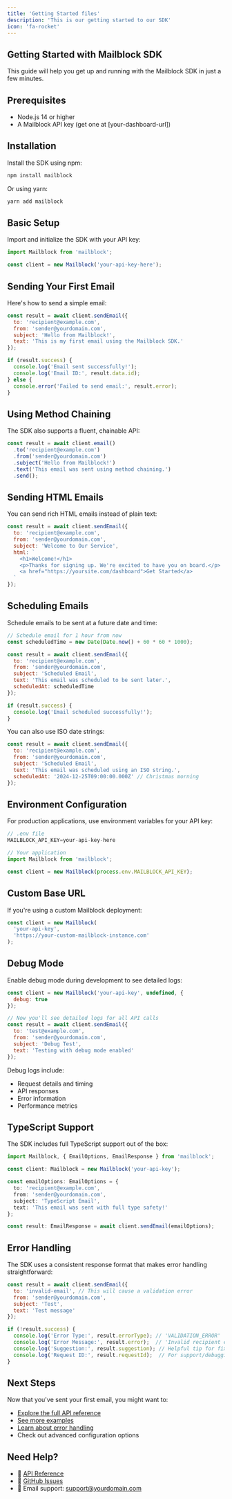 ```yaml
---
title: 'Getting Started files'
description: 'This is our getting started to our SDK'
icon: 'fa-rocket'
---
```


## Getting Started with Mailblock SDK

This guide will help you get up and running with the Mailblock SDK in just a few minutes.

## Prerequisites

- Node.js 14 or higher
- A Mailblock API key (get one at [your-dashboard-url])

## Installation

Install the SDK using npm:

```bash
npm install mailblock
```

Or using yarn:

```bash
yarn add mailblock
```

## Basic Setup

Import and initialize the SDK with your API key:

```javascript
import Mailblock from 'mailblock';

const client = new Mailblock('your-api-key-here');
```

## Sending Your First Email

Here's how to send a simple email:

```javascript
const result = await client.sendEmail({
  to: 'recipient@example.com',
  from: 'sender@yourdomain.com',
  subject: 'Hello from Mailblock!',
  text: 'This is my first email using the Mailblock SDK.'
});

if (result.success) {
  console.log('Email sent successfully!');
  console.log('Email ID:', result.data.id);
} else {
  console.error('Failed to send email:', result.error);
}
```

## Using Method Chaining

The SDK also supports a fluent, chainable API:

```javascript
const result = await client.email()
  .to('recipient@example.com')
  .from('sender@yourdomain.com')
  .subject('Hello from Mailblock!')
  .text('This email was sent using method chaining.')
  .send();
```

## Sending HTML Emails

You can send rich HTML emails instead of plain text:

```javascript
const result = await client.sendEmail({
  to: 'recipient@example.com',
  from: 'sender@yourdomain.com',
  subject: 'Welcome to Our Service',
  html: `
    <h1>Welcome!</h1>
    <p>Thanks for signing up. We're excited to have you on board.</p>
    <a href="https://yoursite.com/dashboard">Get Started</a>
  `
});
```

## Scheduling Emails

Schedule emails to be sent at a future date and time:

```javascript
// Schedule email for 1 hour from now
const scheduledTime = new Date(Date.now() + 60 * 60 * 1000);

const result = await client.sendEmail({
  to: 'recipient@example.com',
  from: 'sender@yourdomain.com',
  subject: 'Scheduled Email',
  text: 'This email was scheduled to be sent later.',
  scheduledAt: scheduledTime
});

if (result.success) {
  console.log('Email scheduled successfully!');
}
```

You can also use ISO date strings:

```javascript
const result = await client.sendEmail({
  to: 'recipient@example.com',
  from: 'sender@yourdomain.com',
  subject: 'Scheduled Email',
  text: 'This email was scheduled using an ISO string.',
  scheduledAt: '2024-12-25T09:00:00.000Z' // Christmas morning
});
```

## Environment Configuration

For production applications, use environment variables for your API key:

```javascript
// .env file
MAILBLOCK_API_KEY=your-api-key-here
```

```javascript
// Your application
import Mailblock from 'mailblock';

const client = new Mailblock(process.env.MAILBLOCK_API_KEY);
```

## Custom Base URL

If you're using a custom Mailblock deployment:

```javascript
const client = new Mailblock(
  'your-api-key',
  'https://your-custom-mailblock-instance.com'
);
```

## Debug Mode

Enable debug mode during development to see detailed logs:

```javascript
const client = new Mailblock('your-api-key', undefined, { 
  debug: true 
});

// Now you'll see detailed logs for all API calls
const result = await client.sendEmail({
  to: 'test@example.com',
  from: 'sender@yourdomain.com',
  subject: 'Debug Test',
  text: 'Testing with debug mode enabled'
});
```

Debug logs include:
- Request details and timing
- API responses
- Error information
- Performance metrics

## TypeScript Support

The SDK includes full TypeScript support out of the box:

```typescript
import Mailblock, { EmailOptions, EmailResponse } from 'mailblock';

const client: Mailblock = new Mailblock('your-api-key');

const emailOptions: EmailOptions = {
  to: 'recipient@example.com',
  from: 'sender@yourdomain.com',
  subject: 'TypeScript Email',
  text: 'This email was sent with full type safety!'
};

const result: EmailResponse = await client.sendEmail(emailOptions);
```

## Error Handling

The SDK uses a consistent response format that makes error handling straightforward:

```javascript
const result = await client.sendEmail({
  to: 'invalid-email', // This will cause a validation error
  from: 'sender@yourdomain.com',
  subject: 'Test',
  text: 'Test message'
});

if (!result.success) {
  console.log('Error Type:', result.errorType); // 'VALIDATION_ERROR'
  console.log('Error Message:', result.error);  // 'Invalid recipient email address: invalid-email'
  console.log('Suggestion:', result.suggestion); // Helpful tip for fixing the error
  console.log('Request ID:', result.requestId);  // For support/debugging
}
```

## Next Steps

Now that you've sent your first email, you might want to:

- [Explore the full API reference](api-reference.md)
- [See more examples](examples.md)
- [Learn about error handling](error-handling.md)
- Check out advanced configuration options

## Need Help?

- 📖 [API Reference](api-reference.md)
- 💬 [GitHub Issues](https://github.com/your-org/mailblock-sdk/issues)
- 📧 Email support: support@yourdomain.com